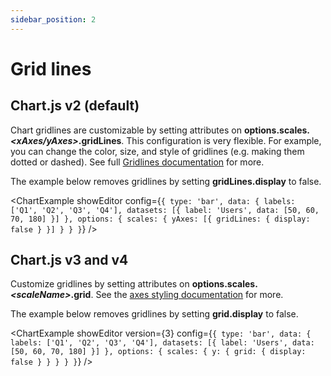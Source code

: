 ```yaml
---
sidebar_position: 2
---
```


# Grid lines


## Chart.js v2 (default)

Chart gridlines are customizable by setting attributes on **options.scales._&lt;xAxes/yAxes&gt;_.gridLines**. This configuration is very flexible. For example, you can change the color, size, and style of gridlines (e.g. making them dotted or dashed). See full [Gridlines documentation](https://www.chartjs.org/docs/2.9.4/axes/styling.html#grid-line-configuration) for more.

The example below removes gridlines by setting **gridLines.display** to false.

<ChartExample
  showEditor
  config={`{
  type: 'bar',
  data: {
    labels: ['Q1', 'Q2', 'Q3', 'Q4'],
    datasets: [{
      label: 'Users',
      data: [50, 60, 70, 180]
    }]
  },
  options: {
    scales: {
      yAxes: [{
        gridLines: {
          display: false
        }
      }]
    }
  }
}`}
/>

## Chart.js v3 and v4

Customize gridlines by setting attributes on **options.scales._&lt;scaleName&gt;_.grid**. See the [axes styling documentation](https://www.chartjs.org/docs/latest/axes/styling.html#grid-line-configuration) for more.

The example below removes gridlines by setting **grid.display** to false.

<ChartExample
  showEditor
  version={3}
  config={`{
  type: 'bar',
  data: {
    labels: ['Q1', 'Q2', 'Q3', 'Q4'],
    datasets: [{
      label: 'Users',
      data: [50, 60, 70, 180]
    }]
  },
  options: {
    scales: {
      y: {
        grid: {
          display: false
        }
      }
    }
  }
}`}
/>

